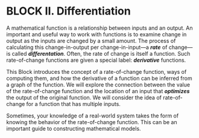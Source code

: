 # BLOCK II. Differentiation {#sec-differentiation-part .unnumbered}

A mathematical function is a relationship between inputs and an output. An important and useful way to work with functions is to examine change in output as the inputs are changed by a small amount. The process of calculating this change-in-output per change-in-input---a ***rate*** of change---is called ***differentation***. Often, the rate of change is itself a function. Such rate-of-change functions are given a special label: ***derivative*** functions.

This Block introduces the concept of a rate-of-change function, ways of computing them, and how the derivative of a function can be inferred from a graph of the function. We will explore the connection between the value of the rate-of-change function and the location of an input that ***optimizes*** the output of the original function. We will consider the idea of rate-of-change for a function that has multiple inputs. 

Sometimes, your knowledge of a real-world system takes the form of knowing the behavior of the rate-of-change function. This can be an important guide to constructing mathematical models. 
